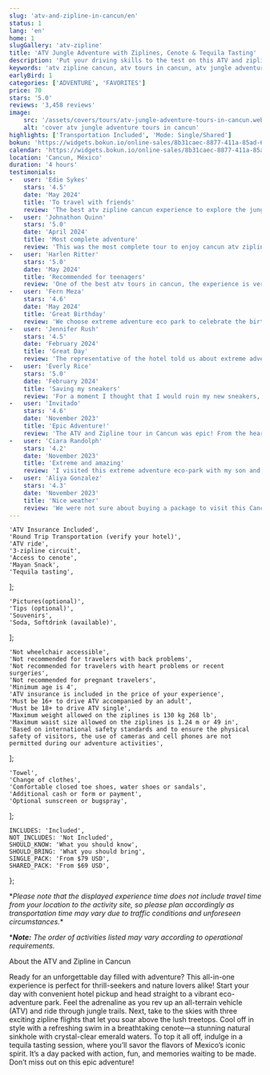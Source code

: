 ```yaml
---
slug: 'atv-and-zipline-in-cancun/en'
status: 1
lang: 'en'
home: 1
slugGallery: 'atv-zipline'
title: 'ATV Jungle Adventure with Ziplines, Cenote & Tequila Tasting'
description: 'Put your driving skills to the test on this ATV and zipline in Cancun and swim in a beautiful cenote. The real Extreme Adventure.'
keywords: 'atv zipline cancun, atv tours in cancun, atv jungle adventure tours in cancun, atv zipline cenote, atv cancun, atv cancun jungle, atv cancun cenote, atv cancun zipline, atv cancun tequila tasting, atv cancun extreme adventure'
earlyBird: 1
categories: ['ADVENTURE', 'FAVORITES']
price: 70
stars: '5.0'
reviews: '3,458 reviews'
image:
    src: '/assets/covers/tours/atv-jungle-adventure-tours-in-cancun.webp'
    alt: 'cover atv jungle adventure tours in cancun'
highlights: ['Transportation Included', 'Mode: Single/Shared']
bokun: 'https://widgets.bokun.io/online-sales/8b31caec-8877-411a-85ad-682828170619/experience/670336?partialView=1'
calendar: 'https://widgets.bokun.io/online-sales/8b31caec-8877-411a-85ad-682828170619/experience-calendar/670336'
location: 'Cancun, México'
duration: '4 hours'
testimonials:
-   user: 'Edie Sykes'
    stars: '4.5'
    date: 'May 2024'
    title: 'To travel with friends'
    review: 'The best atv zipline cancun experience to explore the jungle, the nature and get to know the local culture. Especially if you travel with friends.'
-   user: 'Johnathon Quinn'
    stars: '5.0'
    date: 'April 2024'
    title: 'Most complete adventure'
    review: 'This was the most complete tour to enjoy cancun atv zipline cenote in a single day, as if that were not enough, the transfer to the park was included, they went for us and took us back to our hotel, little bit delay but they arrived.'
-   user: 'Harlen Ritter'
    stars: '5.0'
    date: 'May 2024'
    title: 'Recommended for teenagers'
    review: 'One of the best atv tours in cancun, the experience is very different and very complete, you will understand the local culture and traditions, you’ll taste traditional foods and my teenage children loved the zip line tour.'
-   user: 'Fern Meza'
    stars: '4.6'
    date: 'May 2024'
    title: 'Great Birthday'
    review: 'We choose extreme adventure eco park to celebrate the birthday of my wife and this was the best decision we made during our vacation. They picked us up at our hotel, the driver was really funny and very careful while driving even made some jokes during the travel. The staff is very professional and takes really good care of you. Thank you!'
-   user: 'Jennifer Rush'
    stars: '4.5'
    date: 'February 2024'
    title: 'Great Day'
    review: 'The representative of the hotel told us about extreme adventure eco park and suggested it was a good option for a half day tour in Cancun. He was absolutely right! The tour is about 4 hrs plus the transportation time from our hotel, which it wasnt far as we thought. We did muddy ATV’s, Fly on the zip lines and swam on the beautiufl cenote. Our guide Aldo was incredible and make us feel very special and laughing all the time. If you visit make sure you ask for him. Thank you for a great day!'
-   user: 'Everly Rice'
    stars: '5.0'
    date: 'February 2024'
    title: 'Saving my sneakers'
    review: 'For a moment I thought that I would ruin my new sneakers, since the tulum atv route will be muddy, however, they made the comment to prevent me, so I could buy other cheap water shoes so that I would not dirty my tennis shoes. Thank you very much to the very attentive and always friendly guides.'
-   user: 'Invitado'
    stars: '4.6'
    date: 'November 2023'
    title: 'Epic Adventure!'
    review: 'The ATV and Zipline tour in Cancun was epic! From the heart-pounding ATV ride through the jungle to the exhilarating ziplines and refreshing cenote dip, it was adrenaline-packed perfection.'
-   user: 'Ciara Randolph'
    stars: '4.2'
    date: 'November 2023'
    title: 'Extreme and amazing'
    review: 'I visited this extreme adventure eco-park with my son and husband and it is really something amazing! If you are looking for an extreme experience this is a must-do on your vacation in Cancun. All the staff made us feel at home and provided great service! thank you and will for sure be a back.'
-   user: 'Aliya Gonzalez'
    stars: '4.3'
    date: 'November 2023'
    title: 'Nice weather'
    review: 'We were not sure about buying a package to visit this Cancun eco-park, since i am afraid of the heights and dont like bugs, but i sincerily say it was a good choice! The weather was incredible and allow us to swim in a beautiful cenote, zipline, and do the ATVs which i loved since it was my first time riding an atv. The guide made sure i was safe all the time and made us laugh alot. I will for sure be back on my next visit to cancun.'
---
```



    'ATV Insurance Included',
    'Round Trip Transportation (verify your hotel)',
    'ATV ride',
    '3-zipline circuit',
    'Access to cenote',
    'Mayan Snack',
    'Tequila tasting',
];

    'Pictures(optional)',
    'Tips (optional)',
    'Souvenirs',
    'Soda, Softdrink (available)',
];

    'Not wheelchair accessible',
    'Not recommended for travelers with back problems',
    'Not recommended for travelers with heart problems or recent surgeries',
    'Not recommended for pregnant travelers',
    'Minimum age is 4',
    'ATV insurance is included in the price of your experience',
    'Must be 16+ to drive ATV accompanied by an adult',
    'Must be 18+ to drive ATV single',
    'Maximum weight allowed on the ziplines is 130 kg 268 lb',
    'Maximum waist size allowed on the ziplines is 1.24 m or 49 in',
    'Based on international safety standards and to ensure the physical safety of visitors, the use of cameras and cell phones are not permitted during our adventure activities',
];

    'Towel',
    'Change of clothes',
    'Comfortable closed toe shoes, water shoes or sandals',
    'Additional cash or form or payment',
    'Optional sunscreen or bugspray',
];

    INCLUDES: 'Included',
    NOT_INCLUDES: 'Not Included',
    SHOULD_KNOW: 'What you should know',
    SHOULD_BRING: 'What you should bring',
    SINGLE_PACK: 'From $79 USD',
    SHARED_PACK: 'From $69 USD',
};

<Inclusions 
    includes={included} 
    notIncludes={notIncluded}
    i18n={i18n}
/>

<p class="text-sm my-4">*<em>Please note that the displayed experience time does not include travel time from your location to the activity site, so please plan accordingly as transportation time may vary due to traffic conditions and unforeseen circumstances.</em>*</p>

<p class="text-sm mb-4">*<em><strong>Note:</strong> The order of activities listed may vary according to operational requirements.</em></p>

<TagH2>About the ATV and Zipline in Cancun</TagH2>

<TagP> Ready for an unforgettable day filled with adventure? This all-in-one experience is perfect for thrill-seekers and nature lovers alike! Start your day with convenient hotel pickup and head straight to a vibrant eco-adventure park. Feel the adrenaline as you rev up an all-terrain vehicle (ATV) and ride through jungle trails. Next, take to the skies with three exciting zipline flights that let you soar above the lush treetops. Cool off in style with a refreshing swim in a breathtaking cenote—a stunning natural sinkhole with crystal-clear emerald waters. To top it all off, indulge in a tequila tasting session, where you’ll savor the flavors of Mexico’s iconic spirit. It’s a day packed with action, fun, and memories waiting to be made. Don’t miss out on this epic adventure!</TagP>

<AtvModePackage i18n={i18n} />

<WhatYouShould 
    shouldKnow={shouldKnow} 
    shouldBring={shouldBring}
    i18n={i18n}
/>